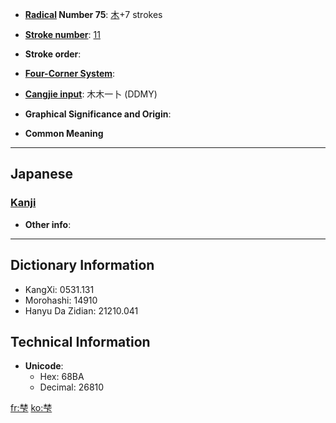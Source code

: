 * '''[[Wiktionary:Chinese radical index| Radical]] Number 75''': [[Wiktionary:Chinese radical index 木|木]]+7 strokes

* '''[[Wiktionary:Chinese total strokes index|Stroke number]]''': [[Wiktionary:Chinese total strokes index 11|11]]

* '''Stroke order''': 

* '''[[Wiktionary:Chinese four corner index|Four-Corner System]]''': 

* '''[[Wiktionary:Chinese Cangjie index|Cangjie input]]''': 木木一卜 (DDMY)

* '''Graphical Significance and Origin''': 

* '''Common Meaning'''

----

==Japanese==
===[[Kanji]]===
{{kanji|on readings=
|kun readings=[[ふもと]] (fumoto)
}}

* '''Other info''':  

----

== Dictionary Information ==

* KangXi: 0531.131
* Morohashi: 14910
* Hanyu Da Zidian: 21210.041

== Technical Information ==

* '''Unicode''':
** Hex: 68BA
** Decimal: 26810

[[fr:梺]]
[[ko:梺]]